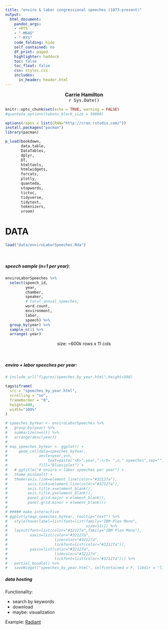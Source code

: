 ```yaml
---
title: "enviro & labor congressional speeches (1873-present)"
output:
  html_document:
    pandoc_args:
    - +RTS
    - "-M64G"
    - "-RTS"
    code_folding: hide
    self_contained: no
    df_print: paged
    highlighter: haddock
    toc: false
    toc_float: false
    css: styles.css
    includes:
      in_header: header.html
---
```


<p>

<center><b><font size="3">Carrie Hamilton</font></b></center>

<center><font size="3">`r Sys.Date()`</font></center>

</p>

```r

knitr::opts_chunk$set(echo = TRUE, warning = FALSE)
#quanteda_options(tokens_block_size = 50000)

options(repos = list(CRAN="http://cran.rstudio.com/"))
install.packages("pacman")
library(pacman)

p_load(bookdown,
       data.table,
       DataTables,
       dplyr, 
       DT,
       htmltools,
       htmlwidgets,
       forcats,
       plotly,
       quanteda,
       stopwords,
       tictoc,
       tidyverse, 
       tidytext,
       tokenizers,
       vroom)

```

# DATA

```r

load("data/enviroLaborSpeeches.Rda")

```

<br> 

##### speech sample  (n=1 per year):

```r

enviroLaborSpeeches %>%
  select(speech_id,
         year,
         chamber,
         speaker,
         # total_annual_speeches,
         word_count,
         environment,
         labor,
         speech) %>%
  group_by(year) %>%
  sample_n(1) %>%
  arrange(-year)

```

<center>size: ~600k rows x 11 cols</center>

<br>

##### enviro + labor speeches per year:

```r

# include_url("figures/speeches_by_year.html",height=500)

tags$iframe(
  src = "speeches_by_year.html",
  scrolling = "no",
  frameBorder = "0",
  height=400,
  width="100%"
)

# speeches_byYear <- enviroLaborSpeeches %>%
#   group_by(year) %>%
#   summarize(n=n()) %>%
#   arrange(desc(year))
# 
# map_speeches_byYear <- ggplot() +
#     geom_col(data=speeches_byYear,
#              aes(x=year,y=n,
#                  text=paste("<b>",year,":</b> ",n," speeches",sep="")),
#              fill="blueviolet") +
#   # ggtitle("# enviro + labor speeches per year") +
#   theme_minimal() +
#   theme(axis.line=element_line(color="#32127a"),
#         axis.ticks=element_line(color="#32127a"),
#         axis.title.x=element_blank(),
#         axis.title.y=element_blank(),
#         panel.grid.major = element_blank(),
#         panel.grid.minor = element_blank())
# 
# ##### make interactive
# ggplotly(map_speeches_byYear, tooltip="text") %>%
#   style(hoverlabel=list(font=list(family="IBM Plex Mono",
#                                   size=11))) %>%
#   layout(font=list(color="#32127a",family="IBM Plex Mono"),
#          xaxis=list(color="#32127a",
#                     linecolor="#32127a",
#                     tickfont=list(color="#32127a")),
#          yaxis=list(color="#32127a",
#                     linecolor="#32127a",
#                     tickfont=list(color="#32127a"))) %>%
#   partial_bundle() %>%
#   saveWidget("speeches_by_year.html", selfcontained = F, libdir = "lib")

```

##### data hosting 

Functionality: 

-   search by keywords
-   download
-   maybe: visualization

Example: [Radiant](https://vnijs.shinyapps.io/radiant/?SSUID=decaca2c14)
